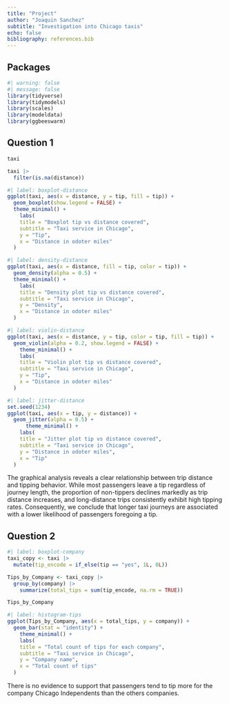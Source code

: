 ```yaml
---
title: "Project"
author: "Joaquin Sanchez"
subtitle: "Investigation into Chicago taxis"
echo: false
bibliography: references.bib
---
```


## Packages

```r
#| warning: false
#| message: false
library(tidyverse)
library(tidymodels)
library(scales)
library(modeldata)
library(ggbeeswarm)
```

## Question 1

```r
taxi
```

```r
taxi |> 
  filter(is.na(distance))
```

```r
#| label: boxplot-distance
ggplot(taxi, aes(x = distance, y = tip, fill = tip)) +
  geom_boxplot(show.legend = FALSE) +
  theme_minimal() +
    labs(
    title = "Boxplot tip vs distance covered",
    subtitle = "Taxi service in Chicago",
    y = "Tip",
    x = "Distance in odoter miles"
  )
```

```r
#| label: density-distance
ggplot(taxi, aes(x = distance, fill = tip, color = tip)) +
  geom_density(alpha = 0.5) +
  theme_minimal() +
    labs(
    title = "Density plot tip vs distance covered",
    subtitle = "Taxi service in Chicago",
    y = "Density",
    x = "Distance in odoter miles"
  )
```

```r
#| label: violin-distance
ggplot(taxi, aes(x = distance, y = tip, color = tip, fill = tip)) +
  geom_violin(alpha = 0.2, show.legend = FALSE) +
    theme_minimal() +
    labs(
    title = "Violin plot tip vs distance covered",
    subtitle = "Taxi service in Chicago",
    y = "Tip",
    x = "Distance in odoter miles"
  )
```

```r
#| label: jitter-distance
set.seed(1234)
ggplot(taxi, aes(x = tip, y = distance)) +
  geom_jitter(alpha = 0.5) +
      theme_minimal() +
    labs(
    title = "Jitter plot tip vs distance covered",
    subtitle = "Taxi service in Chicago",
    y = "Distance in odoter miles",
    x = "Tip"
  )
```

The graphical analysis reveals a clear relationship between trip distance and tipping behavior. While most passengers leave a tip regardless of journey length, the proportion of non-tippers declines markedly as trip distance increases, and long-distance trips consistently exhibit high tipping rates. Consequently, we conclude that longer taxi journeys are associated with a lower likelihood of passengers foregoing a tip.

## Question 2

```r
#| label: boxplot-company
taxi_copy <- taxi |> 
  mutate(tip_encode = if_else(tip == "yes", 1L, 0L))

Tips_by_Company <- taxi_copy |> 
  group_by(company) |> 
    summarize(total_tips = sum(tip_encode, na.rm = TRUE))

Tips_by_Company
```

```r
#| label: histogram-tips
ggplot(Tips_by_Company, aes(x = total_tips, y = company)) +
  geom_bar(stat = "identity") +
    theme_minimal() +
    labs(
    title = "Total count of tips for each company",
    subtitle = "Taxi service in Chicago",
    y = "Company name",
    x = "Total count of tips"
  )
```

There is no evidence to support that passengers tend to tip more for the company Chicago Independents than the others companies.
